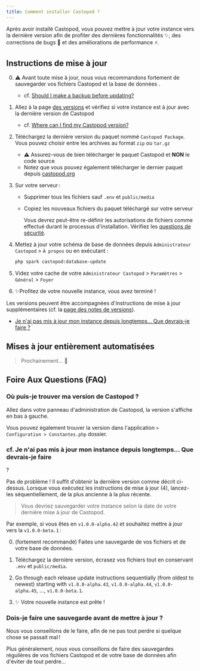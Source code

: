 ```yaml
---
title: Comment installer Castopod ?
---
```



Après avoir installé Castopod, vous pouvez mettre à jour votre instance vers la
dernière version afin de profiter des dernières fonctionnalités ✨, des
corrections de bugs 🐛 et des améliorations de performance ⚡.

## Instructions de mise à jour

0. ⚠️ Avant toute mise à jour, nous vous recommandons fortement de sauvegarder
   vos fichiers Castopod et la base de données .

   - cf.
     [Should I make a backup before updating?](#should-i-make-a-backup-before-updating)

1. Allez à la page
   [des versions](https://code.castopod.org/adaures/castopod/-/releases) et
   vérifiez si votre instance est à jour avec la dernière version de Castopod

   - cf.
     [Where can I find my Castopod version?](#where-can-i-find-my-castopod-version)

2. Téléchargez la dernière version du paquet nommé `Castopod Package`. Vous
   pouvez choisir entre les archives au format `zip` ou `tar.gz`

   - ⚠️ Assurez-vous de bien télécharger le paquet Castopod et **NON** le code
     source
   - Notez que vous pouvez également télécharger le dernier paquet depuis
     [castopod.org](https://castopod.org/)

3. Sur votre serveur :

   - Supprimer tous les fichiers sauf `.env` et `public/media`
   - Copiez les nouveaux fichiers du paquet téléchargé sur votre serveur

     <Aside>

     Vous devrez peut-être re-définir les autorisations de fichiers comme
     effectué durant le processus d'installation. Vérifiez les
     [questions de sécurité](./security.md).

     </Aside>

4. Mettez à jour votre schéma de base de données depuis
   `Administrateur Castopod` > `À propos` ou en exécutant :

   ```bash
   php spark castopod:database-update
   ```

5. Videz votre cache de votre `Administrateur Castopod` > `Paramètres` >
   `Général` > `Foyer`

6. ✨Profitez de votre nouvelle instance, vous avez terminé !

<Aside>

Les versions peuvent être accompagnées d'instructions de mise à jour
supplémentaires (cf. la
[page des notes de versions](https://code.castopod.org/adaures/castopod/-/releases)).

- [Je n'ai pas mis à jour mon instance depuis longtemps… Que devrais-je faire ?](#i-havent-updated-my-instance-in-a-long-time-what-should-i-do)

</Aside>

## Mises à jour entièrement automatisées

> Prochainement... 👀

## Foire Aux Questions (FAQ)

### Où puis-je trouver ma version de Castopod ?

Allez dans votre panneau d'administration de Castopod, la version s'affiche en
bas à gauche.

Vous pouvez également trouver la version dans l'application
`> Configuration > Constantes.php` dossier.

### cf. Je n'ai pas mis à jour mon instance depuis longtemps… Que devrais-je faire

?

Pas de problème ! Il suffit d'obtenir la dernière version comme décrit
ci-dessus. Lorsque vous exécutez les instructions de mise à jour (4), lancez-les
séquentiellement, de la plus ancienne à la plus récente.

> Vous devriez sauvegarder votre instance selon la date de votre dernière mise à
> jour de Castopod.

Par exemple, si vous êtes en `v1.0.0-alpha.42` et souhaitez mettre à jour vers
la `v1.0.0-beta.1` :

0. (fortement recommandé) Faites une sauvegarde de vos fichiers et de votre base
   de données.

1. Téléchargez la dernière version, écrasez vos fichiers tout en conservant
   `.env` et `public/media`.

2. Go through each release update instructions sequentially (from oldest to
   newest) starting with `v1.0.0-alpha.43`, `v1.0.0-alpha.44`,
   `v1.0.0-alpha.45`, …, `v1.0.0-beta.1`.

3. ✨ Votre nouvelle instance est prête !

### Dois-je faire une sauvegarde avant de mettre à jour ?

Nous vous conseillons de le faire, afin de ne pas tout perdre si quelque chose
se passait mal !

Plus généralement, nous vous conseillons de faire des sauvegardes régulières de
vos fichiers Castopod et de votre base de données afin d'éviter de tout perdre…
